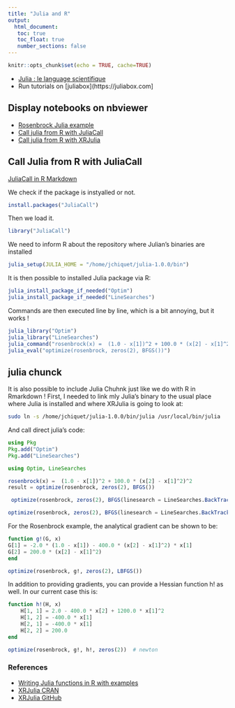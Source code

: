 ```yaml
---
title: "Julia and R"
output: 
  html_document:
   toc: true
   toc_float: true
   number_sections: false
---
```


```r
knitr::opts_chunk$set(echo = TRUE, cache=TRUE)
```

- [Julia : le language scientifique](https://perso.ensta-paristech.fr/~diam/julia/index.php?id=bm)
- Run tutorials on [juliabox](https://juliabox.com]

## Display notebooks on nbviewer

- [Rosenbrock Julia example](http://nbviewer.jupyter.org/github/StateOfTheR/finistR2018/blob/master/atelier2/julia/JuliaOptim.ipynb)
- [Call julia from R with JuliaCall](http://nbviewer.jupyter.org/github/StateOfTheR/finistR2018/blob/master/atelier2/julia/JuliaCallOptim.ipynb)
- [Call julia from R with XRJulia](http://nbviewer.jupyter.org/github/StateOfTheR/finistR2018/blob/master/atelier2/julia/XRJulia.ipynb)

## Call Julia from R with JuliaCall

[JuliaCall in R Markdown](https://rpubs.com/Consistency/310507)

We check if the package is instyalled or not.

```r
install.packages("JuliaCall")
```

Then we load it.

```r
library("JuliaCall")
```

We need to inform R about the repository where Julian's binaries are installed

```r
julia_setup(JULIA_HOME = "/home/jchiquet/julia-1.0.0/bin")
```

It is then possible to installed Julia package via R: 

```r
julia_install_package_if_needed("Optim")
julia_install_package_if_needed("LineSearches")
```

Commands are then executed line by line, which is a bit annoying, but it works !

```r
julia_library("Optim")
julia_library("LineSearches")
julia_command("rosenbrock(x) =  (1.0 - x[1])^2 + 100.0 * (x[2] - x[1]^2)^2")
julia_eval("optimize(rosenbrock, zeros(2), BFGS())")
```


## julia chunck

It is also possible to include Julia Chuhnk just like we do with R in Rmarkdown ! First, I needed to link mly Julia's binary to the usual place where Julia is installed and where XRJulia is going to look at: 

```bash
sudo ln -s /home/jchiquet/julia-1.0.0/bin/julia /usr/local/bin/julia
```

And call direct julia's code: 

```julia
using Pkg
Pkg.add("Optim")
Pkg.add("LineSearches")
```

```julia
using Optim, LineSearches
```

```julia
rosenbrock(x) =  (1.0 - x[1])^2 + 100.0 * (x[2] - x[1]^2)^2
result = optimize(rosenbrock, zeros(2), BFGS())
```

```julia
 optimize(rosenbrock, zeros(2), BFGS(linesearch = LineSearches.BackTracking()))
```

```julia
optimize(rosenbrock, zeros(2), BFGS(linesearch = LineSearches.BackTracking(order = 2)))
```

For the Rosenbrock example, the analytical gradient can be shown to be:

```julia
function g!(G, x)
G[1] = -2.0 * (1.0 - x[1]) - 400.0 * (x[2] - x[1]^2) * x[1]
G[2] = 200.0 * (x[2] - x[1]^2)
end
```

```julia
optimize(rosenbrock, g!, zeros(2), LBFGS())
```

In addition to providing gradients, you can provide a Hessian function h! as well. In our current case this is:

```julia
function h!(H, x)
    H[1, 1] = 2.0 - 400.0 * x[2] + 1200.0 * x[1]^2
    H[1, 2] = -400.0 * x[1]
    H[2, 1] = -400.0 * x[1]
    H[2, 2] = 200.0
end
```

```julia
optimize(rosenbrock, g!, h!, zeros(2))  # newton
```

### References

- [Writing Julia functions in R with examples](https://insightr.wordpress.com/2017/10/18/writing-julia-functions-in-r-with-examples/)
- [XRJulia CRAN](https://cran.r-project.org/web/packages/XRJulia/index.html)
- [XRJulia GitHub](https://github.com/johnmchambers/XRJulia)
